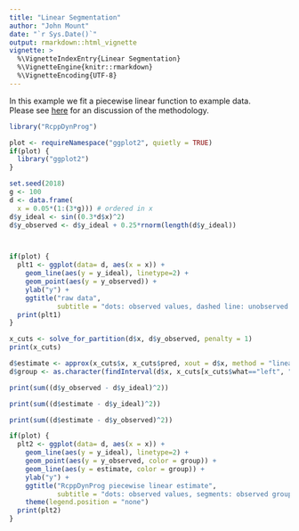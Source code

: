 ```yaml
---
title: "Linear Segmentation"
author: "John Mount"
date: "`r Sys.Date()`"
output: rmarkdown::html_vignette
vignette: >
  %\VignetteIndexEntry{Linear Segmentation}
  %\VignetteEngine{knitr::rmarkdown}
  %\VignetteEncoding{UTF-8}
---
```


In this example we fit a piecewise linear function to example data.  
Please see [here](https://github.com/WinVector/RcppDynProg) for an discussion of the methodology.

```r
library("RcppDynProg")

plot <- requireNamespace("ggplot2", quietly = TRUE)
if(plot) {
  library("ggplot2")
}

set.seed(2018)
g <- 100
d <- data.frame(
  x = 0.05*(1:(3*g))) # ordered in x
d$y_ideal <- sin((0.3*d$x)^2)
d$y_observed <- d$y_ideal + 0.25*rnorm(length(d$y_ideal))



if(plot) {
  plt1 <- ggplot(data= d, aes(x = x)) + 
    geom_line(aes(y = y_ideal), linetype=2) +
    geom_point(aes(y = y_observed)) +
    ylab("y") +
    ggtitle("raw data", 
            subtitle = "dots: observed values, dashed line: unobserved true values")
  print(plt1)
}

x_cuts <- solve_for_partition(d$x, d$y_observed, penalty = 1)
print(x_cuts)

d$estimate <- approx(x_cuts$x, x_cuts$pred, xout = d$x, method = "linear", rule = 2)$y
d$group <- as.character(findInterval(d$x, x_cuts[x_cuts$what=="left", "x"]))
```

```r
print(sum((d$y_observed - d$y_ideal)^2))
```

```r
print(sum((d$estimate - d$y_ideal)^2))
```

```r
print(sum((d$estimate - d$y_observed)^2))
```

```r
if(plot) {
  plt2 <- ggplot(data= d, aes(x = x)) + 
    geom_line(aes(y = y_ideal), linetype=2) +
    geom_point(aes(y = y_observed, color = group)) +
    geom_line(aes(y = estimate, color = group)) +
    ylab("y") +
    ggtitle("RcppDynProg piecewise linear estimate",
            subtitle = "dots: observed values, segments: observed group means, dashed line: unobserved true values") + 
    theme(legend.position = "none")
  print(plt2)
}
```

